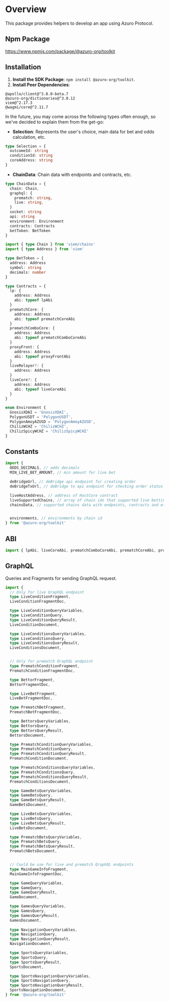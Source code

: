 
# Overview

This package provides helpers to develop an app using Azuro Protocol.

## Npm Package

https://www.npmjs.com/package/@azuro-org/toolkit

## Installation

1. **Install the SDK Package**:  `npm install @azuro-org/toolkit`.
2. **Install Peer Dependencies**:

```
@apollo/client@^3.8.0-beta.7
@azuro-org/dictionaries@^3.0.12
viem@^2.17.3
@wagmi/core@^2.11.7
```


<Callout type="info">
In the future, you may come across the following types often enough, so we've decided to explain them from the get-go:

- **Selection**: Represents the user's choice, main data for bet and odds calculation, etc.

```ts
type Selection = {
  outcomeId: string
  conditionId: string
  coreAddress: string
}
```

- **ChainData**: Chain data with endpoints and contracts, etc.

```ts
type ChainData = {
  chain: Chain,
  graphql: {
    prematch: string,
    live: string,
  }
  socket: string
  api: string
  environment: Environment
  contracts: Contracts
  betToken: BetToken
}
```
```ts
import { type Chain } from 'viem/chains'
import { type Address } from 'viem'

type BetToken = {
  address: Address
  symbol: string
  decimals: number
}

type Contracts = {
  lp: {
    address: Address
    abi: typeof lpAbi
  }
  prematchCore: {
    address: Address
    abi: typeof prematchCoreAbi
  }
  prematchComboCore: {
    address: Address
    abi: typeof prematchComboCoreAbi
  }
  proxyFront: {
    address: Address
    abi: typeof proxyFrontAbi
  }
  liveRelayer?: {
    address: Address
  }
  liveCore?: {
    address: Address
    abi: typeof liveCoreAbi
  }
}

enum Environment {
  GnosisXDAI = 'GnosisXDAI',
  PolygonUSDT = 'PolygonUSDT',
  PolygonAmoyAZUSD = 'PolygonAmoyAZUSD',
  ChilizWCHZ = 'ChilizWCHZ',
  ChilizSpicyWCHZ = 'ChilizSpicyWCHZ'
}
```
</Callout>

## Constants

```ts
import {
  ODDS_DECIMALS, // odds decimals
  MIN_LIVE_BET_AMOUNT, // min amount for live bet

  deBridgeUrl, // deBridge api endpoint for creating order
  deBridgeTxUrl, // deBridge tx api endpoint for checking order status

  liveHostAddress, // address of HostCore contract
  liveSupportedChains, // array of chain ids that supported live betting
  chainsData, // supported chains data with endpoints, contracts and etc.


  environments, // environments by chain id
} from '@azuro-org/toolkit'
```

## ABI

```ts
import { lpAbi, liveCoreAbi, prematchComboCoreAbi, prematchCoreAbi, proxyFrontAbi, freeBetAbi } from '@azuro-org/toolkit'
```

## GraphQL

Queries and Fragments for sending GraphQL request.

```ts {2-14, 17-58, 61-88}
import {
  // Only for live QraphQL endpoint
  type LiveConditionFragment,
  LiveConditionFragmentDoc,

  type LiveConditionQueryVariables,
  type LiveConditionQuery,
  type LiveConditionQueryResult,
  LiveConditionDocument,

  type LiveConditionsQueryVariables,
  type LiveConditionsQuery,
  type LiveConditionsQueryResult,
  LiveConditionsDocument,


  // Only for prematch QraphQL endpoint
  type PrematchConditionFragment,
  PrematchConditionFragmentDoc,

  type BettorFragment,
  BettorFragmentDoc,

  type LiveBetFragment,
  LiveBetFragmentDoc,

  type PrematchBetFragment,
  PrematchBetFragmentDoc,

  type BettorsQueryVariables,
  type BettorsQuery,
  type BettorsQueryResult,
  BettorsDocument,

  type PrematchConditionQueryVariables,
  type PrematchConditionQuery,
  type PrematchConditionQueryResult,
  PrematchConditionDocument,

  type PrematchConditionsQueryVariables,
  type PrematchConditionsQuery,
  type PrematchConditionsQueryResult,
  PrematchConditionsDocument,

  type GameBetsQueryVariables,
  type GameBetsQuery,
  type GameBetsQueryResult,
  GameBetsDocument,

  type LiveBetsQueryVariables,
  type LiveBetsQuery,
  type LiveBetsQueryResult,
  LiveBetsDocument,

  type PrematchBetsQueryVariables,
  type PrematchBetsQuery,
  type PrematchBetsQueryResult,
  PrematchBetsDocument,


  // Could be use for live and prematch QraphQL endpoints
  type MainGameInfoFragment,
  MainGameInfoFragmentDoc,

  type GameQueryVariables,
  type GameQuery,
  type GameQueryResult,
  GameDocument,

  type GamesQueryVariables,
  type GamesQuery,
  type GamesQueryResult,
  GamesDocument,
  
  type NavigationQueryVariables,
  type NavigationQuery,
  type NavigationQueryResult,
  NavigationDocument,

  type SportsQueryVariables,
  type SportsQuery,
  type SportsQueryResult,
  SportsDocument,

  type SportsNavigationQueryVariables,
  type SportsNavigationQuery,
  type SportsNavigationQueryResult,
  SportsNavigationDocument,
} from '@azuro-org/toolkit'
```
